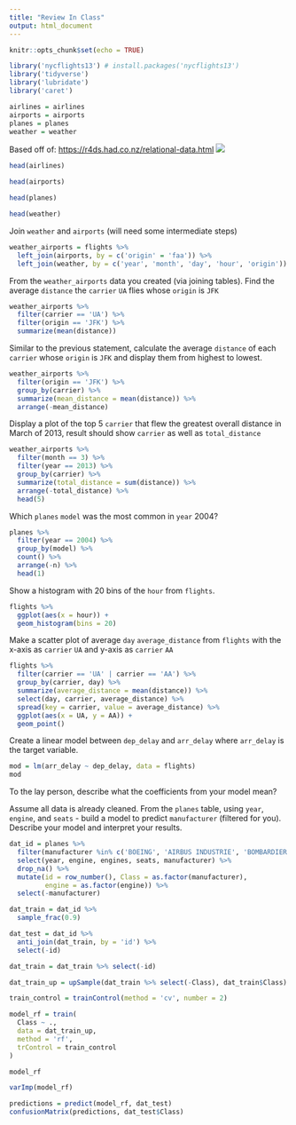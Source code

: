```yaml
---
title: "Review In Class"
output: html_document
---
```


```r
knitr::opts_chunk$set(echo = TRUE)

library('nycflights13') # install.packages('nycflights13')
library('tidyverse')
library('lubridate')
library('caret')

airlines = airlines
airports = airports
planes = planes
weather = weather
```

Based off of: <https://r4ds.had.co.nz/relational-data.html>
![](https://d33wubrfki0l68.cloudfront.net/245292d1ea724f6c3fd8a92063dcd7bfb9758d02/5751b/diagrams/relational-nycflights.png)


```r
head(airlines)
```


```r
head(airports)
```

```r
head(planes)
```


```r
head(weather)
```


Join `weather` and `airports` (will need some intermediate steps)  

```r
weather_airports = flights %>%
  left_join(airports, by = c('origin' = 'faa')) %>%
  left_join(weather, by = c('year', 'month', 'day', 'hour', 'origin'))
```


From the `weather_airports` data you created (via joining tables). Find the average `distance` the `carrier` `UA` flies whose `origin` is `JFK`
```r
weather_airports %>%
  filter(carrier == 'UA') %>%
  filter(origin == 'JFK') %>%
  summarize(mean(distance))
```


Similar to the previous statement, calculate the average `distance` of each `carrier` whose `origin` is `JFK` and display them from highest to lowest.
```r
weather_airports %>%
  filter(origin == 'JFK') %>%
  group_by(carrier) %>%
  summarize(mean_distance = mean(distance)) %>%
  arrange(-mean_distance)
```

Display a plot of the top 5 `carrier` that flew the greatest overall distance in March of 2013, result should show `carrier` as well as `total_distance`
```r
weather_airports %>%
  filter(month == 3) %>%
  filter(year == 2013) %>%
  group_by(carrier) %>%
  summarize(total_distance = sum(distance)) %>%
  arrange(-total_distance) %>%
  head(5)
```


Which `planes` `model` was the most common in `year` 2004?
```r
planes %>%
  filter(year == 2004) %>%
  group_by(model) %>%
  count() %>%
  arrange(-n) %>%
  head(1)
```

Show a histogram with 20 bins of the `hour` from `flights`.
```r
flights %>%
  ggplot(aes(x = hour)) +
  geom_histogram(bins = 20)
```


Make a scatter plot of average `day` `average_distance` from `flights` with the x-axis as `carrier` `UA` and y-axis as `carrier` `AA`
```r
flights %>%
  filter(carrier == 'UA' | carrier == 'AA') %>%
  group_by(carrier, day) %>%
  summarize(average_distance = mean(distance)) %>%
  select(day, carrier, average_distance) %>%
  spread(key = carrier, value = average_distance) %>%
  ggplot(aes(x = UA, y = AA)) + 
  geom_point()
```


Create a linear model between `dep_delay` and `arr_delay` where `arr_delay` is the target variable.
```r
mod = lm(arr_delay ~ dep_delay, data = flights)
mod
```

To the lay person, describe what the coefficients from your model mean?

<Write your answer here>


Assume all data is already cleaned. From the `planes` table, using `year`, `engine`, and `seats` - build a model to predict `manufacturer` (filtered for you). Describe your model and interpret your results.
```r
dat_id = planes %>% 
  filter(manufacturer %in% c('BOEING', 'AIRBUS INDUSTRIE', 'BOMBARDIER INC', 'AIRBUS', 'EMBRAER')) %>%
  select(year, engine, engines, seats, manufacturer) %>%
  drop_na() %>%
  mutate(id = row_number(), Class = as.factor(manufacturer),
         engine = as.factor(engine)) %>%
  select(-manufacturer)

dat_train = dat_id %>%
  sample_frac(0.9)

dat_test = dat_id %>%
  anti_join(dat_train, by = 'id') %>%
  select(-id)

dat_train = dat_train %>% select(-id)

dat_train_up = upSample(dat_train %>% select(-Class), dat_train$Class)

train_control = trainControl(method = 'cv', number = 2)

model_rf = train(
  Class ~ .,
  data = dat_train_up,
  method = 'rf',
  trControl = train_control
)

model_rf
```

```r
varImp(model_rf)
```

```r
predictions = predict(model_rf, dat_test)
confusionMatrix(predictions, dat_test$Class)
```


